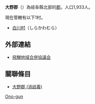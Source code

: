 {{otheruses|subject=位於岐阜縣的郡|other=同樣其他名稱的郡|大野郡_(消歧義)}}
{{日本郡|
郡=大野郡|
日文原名=大野郡|
平假名=おおのぐん|
羅馬字拼音=Ōno-gun|
都道府縣=岐阜縣|
支廳=|
町=|
村=1|
經度=|
緯度=|
地圖=[[File:Shirakawa_Village_in_Gifu_Prefecture.png|250px]]|
}}
'''大野郡'''（{{jpn|j=大野郡|hg=おおのぐん|rm=Ōno gun|f=y}}）為岐阜縣北部的[[郡|郡]]。人口1,933人。

現在管轄有以下1村。
*[[白川村|白川村]]（しらかわむら）

==外部連結==
*[https://web.archive.org/web/20130601215641/http://www.city.takayama.lg.jp/kikaku/gappeikyougikai/ 飛騨地域合併協議会]

==關聯條目==
* [[大野郡_(消歧義)|大野郡 (消歧義)]]

{{飛驒國的郡}}
{{岐阜縣}}

{{Authority control}}
[[Category:岐阜縣的郡|Ono-gun]]